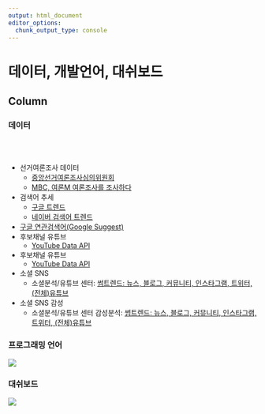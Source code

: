 ```yaml
---
output: html_document
editor_options: 
  chunk_output_type: console
---
```


데이터, 개발언어, 대쉬보드
=================================================================================================


Column {.tabset .tabset-fade}
-------------------------------------------------------------------------------

### 데이터


<br>
<br>

- 선거여론조사 데이터
    - [중앙선거여론조사심의위원회](https://www.nesdc.go.kr/)
    - [MBC, 여론M 여론조사를 조사하다](http://poll-mbc.co.kr/)
- 검색어 추세
    - [구글 트렌드](https://trends.google.com/trends/?geo=KR)
    - [네이버 검색어 트렌드](https://datalab.naver.com/keyword/trendSearch.naver)
- [구글 연관검색어(Google Suggest)](http://aispiration.com/ingest-data/google-suggest.html)
- 후보채널 유튜브
    - [YouTube Data API](https://developers.google.com/youtube/v3/getting-started?hl=ko)
- 후보채널 유튜브
    - [YouTube Data API](https://developers.google.com/youtube/v3/getting-started?hl=ko)
- 소셜 SNS
    - 소셜분석/유튜브 센터: [썸트렌드: 뉴스, 블로그, 커뮤니티, 인스타그램, 트위터, (전체)유튜브](https://some.co.kr/)
- 소셜 SNS 감성    
    - 소셜분석/유튜브 센터 감성분석: [썸트렌드: 뉴스, 블로그, 커뮤니티, 인스타그램, 트위터, (전체)유튜브](https://some.co.kr/)
    

### 프로그래밍 언어


![](fig/r-programming-language.jpg)


### 대쉬보드

![](fig/flexdashboard.png)


